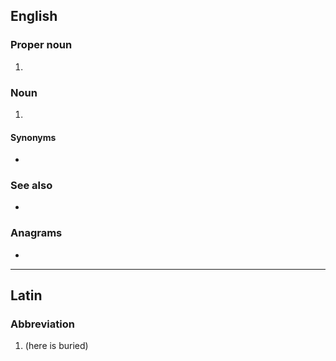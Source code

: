 {{also|hse}}
==English==

===Proper noun===
{{en-proper noun}}

# {{lb|en|Ireland}} {{w|lang=en|Health Service Executive||en}}

===Noun===
{{en-noun}}

# {{initialism of|lang=en|[[health]], [[safety]], [[environment]]}}

====Synonyms====
* {{sense|health, safety, environment}} {{l|en|EHS|gloss=environment, health, safety}}

===See also===
* {{pedia|lang=en|environment, health and safety}}

===Anagrams===
* {{anagrams|en|a=ehs|(s)he|EH&S|EHS|Esh|SHE|She|ehs|esh|he's|hes|s/he|she|she-}}

----

==Latin==

===Abbreviation===
{{rfc-header|Abbreviation}}
{{head|la|abbreviation}}

# {{abbreviation of|[[hic]] [[sepultus]] [[est]]|lang=la|nodot=1}} (here is buried)